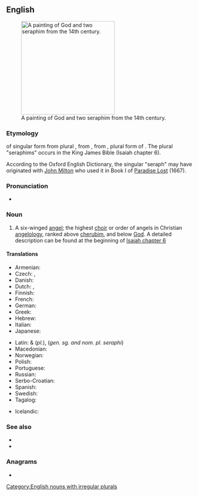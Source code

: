 {{also|Seraph}}
==English==
{{wikipedia|seraph}}
[[File:Seraphim - Petites Heures de Jean de Berry.jpg|thumb|250px|upright|A painting of God and two seraphim from the 14th century.]]

===Etymology===
{{back-form|en}} of singular form from plural {{m|en|seraphim}}, from {{etyl|la|en}} {{m|la|seraphim}}, from {{etyl|he|en}} {{m|he|שרפים|tr=serafim|sc=Hebr}}, plural form of {{m|he|שרף|tr=saraf|sc=Hebr}}. The plural "seraphims" occurs in the King James Bible (Isaiah chapter 6).

According to the Oxford English Dictionary, the singular "seraph" may have originated with [[w:John Milton|John Milton]] who used it in Book I of [[w:Paradise Lost|Paradise Lost]] (1667).

===Pronunciation===
* {{IPA|/ˈseɹəf/|lang=en}}

===Noun===
{{en-noun|seraphs|seraphim|seraphims}}

# {{lb|en|biblical}} A six-winged [[angel]]; the highest [[choir]] or order of angels in Christian [[angelology]], ranked above [[cherub]]im, and below [[God]]. A detailed description can be found at the beginning of [http://en.wikisource.org/wiki/Bible_%28World_English%29/Isaiah#Chapter_6 Isaiah chapter 6]

====Translations====
{{trans-top|highest order of angels}}
* Armenian: {{t|hy|սերովբե}}
* Czech: {{t|cs|seraf|m}}, {{t+|cs|serafín|m}}
* Danish: {{t|da|seraf}}
* Dutch: {{t+|nl|seraf|m}}, {{t+|nl|serafijn|m}}
* Finnish: {{t+|fi|serafi}}
* French: {{t+|fr|séraphin|m}}
* German: {{t+|de|Seraph|m}}
* Greek: {{t+|el|σεραφείμ}}
* Hebrew: {{t+|he|שָׂרָף|m}}
* Italian: {{t+|it|serafino|m}}
* Japanese: {{t+|ja|熾天使|tr=shitenshi}}
{{trans-mid}}
* Latin: {{t|la|seraphim}} & {{t|la|seraphin}} (''pl.''), {{t|la|seraphus|m}} (''gen. sg. and nom. pl. seraphi'')
* Macedonian: {{t|mk|серафим|m|tr=sérafim}}
* Norwegian: {{t+|no|seraf}}
* Polish: {{t+|pl|serafin|m}}
* Portuguese: {{t+|pt|serafim|m}}
* Russian: {{t+|ru|серафи́м|m}}
* Serbo-Croatian: {{t|sh|серафим|m|tr=serafim}}
* Spanish: {{t+|es|serafín}}
* Swedish: {{t+|sv|seraf}}
* Tagalog: {{t|tl|serapin}}
{{trans-bottom}}

{{checktrans-top}}
* Icelandic: {{t-check|is|seraf|m}}
{{trans-mid}}
{{trans-bottom}}

===See also===
* {{l|en|archangel}}
* {{l|en|cherub}}

===Anagrams===
* {{anagrams|en|a=aehprs|E sharp|E-sharp|Harpes|Sharpe|Sherpa|Spehar|e sharp|e-sharp|harpes|hepars|pasher|phares|phaser|phrase|raphes|shaper|sharpe|sherpa|shrape|sphear}}

[[Category:English nouns with irregular plurals]]